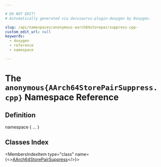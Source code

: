 ```yaml
---

# DO NOT EDIT!
# Automatically generated via docusaurus-plugin-doxygen by Doxygen.

slug: /api/namespaces/anonymous-aarch64storepairsuppress-cpp-
custom_edit_url: null
keywords:
  - doxygen
  - reference
  - namespace

---
```





# The `anonymous{AArch64StorePairSuppress.cpp}` Namespace Reference

<DoxygenPage pluginConfig={pluginConfig}>



## Definition

<CodeBlock>namespace &#123; ... &#125;</CodeBlock>

## Classes Index

<MembersIndex>

<MembersIndexItem
  type="class"
  name={<><a href="/docs/api/classes/anonymous-namespace-aarch64storepairsuppress-cpp-/aarch64storepairsuppress">AArch64StorePairSuppress</a></>}>
</MembersIndexItem>

</MembersIndex>


</DoxygenPage>
